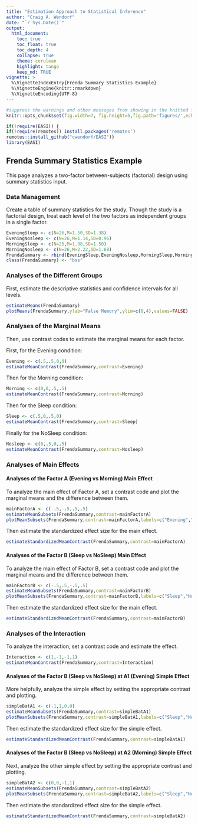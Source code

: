 ```yaml
---
title: "Estimation Approach to Statistical Inference"
author: "Craig A. Wendorf"
date: "`r Sys.Date()`"
output:
  html_document:
    toc: true
    toc_float: true
    toc_depth: 4
    collapse: true
    theme: cerulean
    highlight: tango
    keep_md: TRUE
vignette: >
  %\VignetteIndexEntry{Frenda Summary Statistics Example}
  %\VignetteEngine{knitr::rmarkdown}
  %\VignetteEncoding{UTF-8}
---
```


```r
#suppress the warnings and other messages from showing in the knitted file.
knitr::opts_chunk$set(fig.width=7, fig.height=5,fig.path='figures/',echo=TRUE,warning=FALSE,message=FALSE)
```

```r
if(!require(EASI)) {
if(!require(remotes)) install.packages('remotes')
remotes::install_github("cwendorf/EASI")}
library(EASI)
```

## Frenda Summary Statistics Example

This page analyzes a two-factor between-subjects (factorial) design using summary statistics input.

### Data Management

Create a table of summary statistics for the study. Though the study is a factorial design, treat each level of the two factors as independent groups in a single factor.

```r
EveningSleep <- c(N=26,M=1.50,SD=1.38)
EveningNosleep <- c(N=26,M=1.14,SD=0.96)
MorningSleep <- c(N=25,M=1.38,SD=1.50)
MorningNosleep <- c(N=26,M=2.22,SD=1.68)
FrendaSummary <- rbind(EveningSleep,EveningNosleep,MorningSleep,MorningNosleep)
class(FrendaSummary) <- "bss"
```

### Analyses of the Different Groups

First, estimate the descriptive statistics and confidence intervals for all levels.

```r
estimateMeans(FrendaSummary)
plotMeans(FrendaSummary,ylab="False Memory",ylim=c(0,4),values=FALSE)
```

### Analyses of the Marginal Means

Then, use contrast codes to estimate the marginal means for each factor.

First, for the Evening condition:

```r
Evening <- c(.5,.5,0,0)
estimateMeanContrast(FrendaSummary,contrast=Evening)
```

Then for the Morning condition:

```r
Morning <- c(0,0,.5,.5)
estimateMeanContrast(FrendaSummary,contrast=Morning)
```

Then for the Sleep condition:

```r
Sleep <- c(.5,0,.5,0)
estimateMeanContrast(FrendaSummary,contrast=Sleep)
```

Finally for the NoSleep condition:

```r
Nosleep <- c(0,.5,0,.5)
estimateMeanContrast(FrendaSummary,contrast=Nosleep)
```

### Analyses of Main Effects 

#### Analyses of the Factor A (Evening vs Morning) Main Effect

To analyze the main effect of Factor A, set a contrast code and plot the marginal means and the difference between them.

```r
mainFactorA <- c(-.5,-.5,.5,.5)
estimateMeanSubsets(FrendaSummary,contrast=mainFactorA)
plotMeanSubsets(FrendaSummary,contrast=mainFactorA,labels=c("Evening","Morning"),main="Factor A Main Effect",ylab="False Memory",ylim=c(0,4),values=FALSE)
```

Then estimate the standardized effect size for the main effect.

```r
estimateStandardizedMeanContrast(FrendaSummary,contrast=mainFactorA)
```

#### Analyses of the Factor B (Sleep vs NoSleep) Main Effect

To analyze the main effect of Factor B, set a contrast code and plot the marginal means and the difference between them.

```r
mainFactorB <- c(-.5,.5,-.5,.5)
estimateMeanSubsets(FrendaSummary,contrast=mainFactorB)
plotMeanSubsets(FrendaSummary,contrast=mainFactorB,labels=c("Sleep","NoSleep"),main="Factor B Main Effect",ylab="False Memory",ylim=c(0,4),values=FALSE)
```

Then estimate the standardized effect size for the main effect.

```r
estimateStandardizedMeanContrast(FrendaSummary,contrast=mainFactorB)
```

### Analyses of the Interaction

To analyze the interaction, set a contrast code and estimate the effect.

```r
Interaction <- c(1,-1,-1,1)
estimateMeanContrast(FrendaSummary,contrast=Interaction)
```

#### Analyses of the Factor B (Sleep vs NoSleep) at A1 (Evening) Simple Effect

More helpfully, analyze the simple effect by setting the appropriate contrast and plotting.

```r
simpleBatA1 <- c(-1,1,0,0)
estimateMeanSubsets(FrendaSummary,contrast=simpleBatA1)
plotMeanSubsets(FrendaSummary,contrast=simpleBatA1,labels=c("Sleep","NoSleep"),main="Simple Effect of B at A1",ylab="False Memory",ylim=c(0,4),values=FALSE)
```

Then estimate the standardized effect size for the simple effect.

```r
estimateStandardizedMeanContrast(FrendaSummary,contrast=simpleBatA1)
```

#### Analyses of the Factor B (Sleep vs NoSleep) at A2 (Morning) Simple Effect

Next, analyze the other simple effect by setting the appropriate contrast and plotting.

```r
simpleBatA2 <- c(0,0,-1,1)
estimateMeanSubsets(FrendaSummary,contrast=simpleBatA2)
plotMeanSubsets(FrendaSummary,contrast=simpleBatA2,labels=c("Sleep","NoSleep"),main="Simple Effect of B at A2",ylab="False Memory",ylim=c(0,4),values=FALSE)
```

Then estimate the standardized effect size for the simple effect.

```r
estimateStandardizedMeanContrast(FrendaSummary,contrast=simpleBatA2)
```
